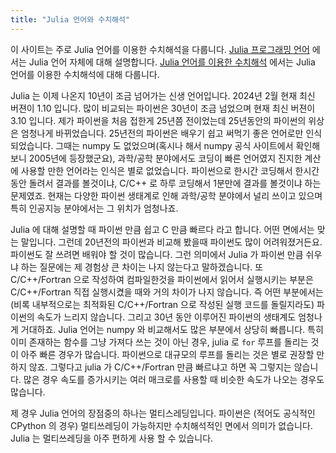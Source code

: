 ```yaml
---
title: "Julia 언어와 수치해석"
---
```



이 사이트는 주로 Julia 언어를 이용한 수치해석을 다룹니다. [Julia 프로그래밍 언어](src/introduction_to_julia/index.qmd) 에서는 Julia 언어 자체에 대해 설명합니다. [Julia 언어를 이용한 수치해석](src/numerical_analysis_using_julia/index.qmd) 에서는 Julia 언어를 이용한 수치해석에 대해 다룹니다. 

Julia 는 이제 나온지 10년이 조금 넘어가는 신생 언어입니다. 2024년 2월 현재 최신 버젼이 1.10 입니다. 많이 비교되는 파이썬은 30년이 조금 넘었으며 현재 최신 버젼이 3.10 입니다. 제가 파이썬을 처음 접한게 25년쯤 전이었는데 25년동안의 파이썬의 위상은 엄청나게 바뀌었습니다. 25년전의 파이썬은 배우기 쉽고 써먹기 좋은 언어로만 인식되었습니다. 그때는 numpy 도 없었으며(혹시나 해서 numpy 공식 사이트에서 확인해보니 2005년에 등장했군요), 과학/공학 분야에서도 코딩이 빠른 언어였지 진지한 계산에 사용할 만한 언어라는 인식은 별로 없었습니다. 파이썬으로 한시간 코딩해서 한시간동안 돌려서 결과를 볼것이냐, C/C++ 로 하루 코딩해서 1분만에 결과를 볼것이냐 하는 문제였죠. 현재는 다양한 파이썬 생태계로 인해 과학/공학 분야에서 널리 쓰이고 있으며 특히 인공지능 분야에서는 그 위치가 엄청나죠.

Julia 에 대해 설명할 때 파이썬 만큼 쉽고 C 만큼 빠르다 라고 합니다. 어떤 면에서는 맞는 말입니다. 그런데 20년전의 파이썬과 비교해 봤을때 파이썬도 많이 어려워졌거든요. 파이썬도 잘 쓰려면 배워야 할 것이 많습니다. 그런 의미에서 Julia 가 파이썬 만큼 쉬우냐 하는 질문에는 제 경험상 큰 차이는 나지 않는다고 말하겠습니다. 또 C/C++/Fortran 으로 작성하여 컴파일한것을 파이썬에서 읽어서 실행시키는 부분은 C/C++/Fortran 직접 실행시켰을 때와 거의 차이가 나지 않습니다. 즉 어떤 부분에서는 (비록 내부적으로는 최적화된 C/C++/Fortran 으로 작성된 실행 코드를 돌릴지라도) 파이썬의 속도가 느리지 않습니다. 그리고 30년 동안 이루어진 파이썬의 생태계도 엄청나게 거대하죠. Julia 언어는 numpy 와 비교해서도 많은 부분에서 상당히 빠릅니다. 특히 이미 존재하는 함수를 그냥 가져다 쓰는 것이 아닌 경우, julia 로 `for` 루프를 돌리는 것이 아주 빠른 경우가 많습니다. 파이썬으로 대규모의 루프를 돌리는 것은 별로 권장할 만하지 않죠. 그렇다고 julia 가 C/C++/Fortran 만큼 빠르냐고 하면 꼭 그렇지는 않습니다. 많은 경우 속도를 증가시키는 여러 매크로를 사용할 때 비슷한 속도가 나오는 경우도 많습니다.

제 경우 Julia 언어의 장점중의 하나는 멀티스레딩입니다. 파이썬은 (적어도 공식적인 CPython 의 경우) 멀티쓰레딩이 가능하지만 수치해석적인 면에서 의미가 없습니다. Julia 는 멀티쓰레딩을 아주 편하게 사용 할 수 있습니다. 



